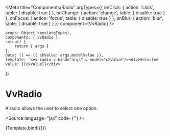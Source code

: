 
<Meta
	title="Components/Radio"
	argTypes={{
		onClick: { action: 'click', table: { disable: true } },
		onChange: { action: 'change', table: { disable: true } },
		onFocus: { action: 'focus', table: { disable: true } },
		onBlur: { action: 'blur', table: { disable: true } }
	}}
	component={VvRadio}
/>

	props: Object.keys(argTypes),
	components: { VvRadio },
	setup() {
		return { args }
	},
	data: () => ({ ckValue: args.modelValue }),
	template: `<vv-radio v-bind="args" v-model="ckValue"/><div>Selected value: {{ckValue}}</div>`
})

# VvRadio

A radio allows the user to select one option.

<Source language="jsx" code={'<vv-radio label="option" :value="{ a: 1 }" />'} />

<Canvas>
	<Story
		name="vv-radio"
		play={radioTest}
		args={{
			label: 'Option',
			name: 'radio',
			disabled: false,
			value: { a: 1 }
		}}
		argTypes={{
			id: {
				description: 'Input id',
				table: { category: 'Attributes' }
			},
			name: {
				description: 'Input name',
				table: { category: 'Attributes' }
			},
			value: {
				description: 'Input value',
				table: { category: 'Attributes' }
			}
		}}>
		{Template.bind({})}
	</Story>
</Canvas>

<ArgsTable story="vv-radio" />
